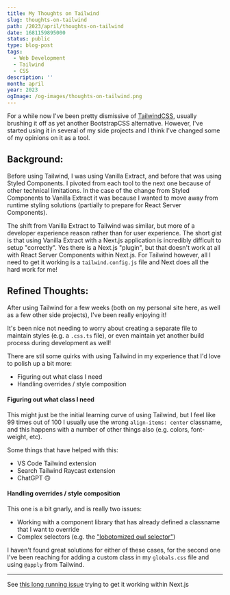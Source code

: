 ```yaml
---
title: My Thoughts on Tailwind
slug: thoughts-on-tailwind
path: /2023/april/thoughts-on-tailwind
date: 1681159895000
status: public
type: blog-post
tags:
  - Web Development
  - Tailwind
  - CSS
description: ''
month: april
year: 2023
ogImage: /og-images/thoughts-on-tailwind.png
---
```



For a while now I've been pretty dismissive of
[TailwindCSS](https://tailwindcss.com/), usually brushing it off as yet another
BootstrapCSS alternative. However, I've started using it in several of my side
projects and I think I've changed some of my opinions on it as a tool.

## Background:

Before using Tailwind, I was using Vanilla Extract, and before that was using
Styled Components. I pivoted from each tool to the next one because of other
technical limitations. In the case of the change from Styled Components to
Vanilla Extract it was because I wanted to move away from runtime styling
solutions (partially to prepare for React Server Components).

The shift from Vanilla Extract to Tailwind was similar, but more of a developer
experience reason rather than for user experience. The short gist is that using
Vanilla Extract with a Next.js application is incredibly difficult to setup
"correctly". Yes there is a Next.js "plugin", but that doesn't work at all with
React Server Components within Next.js<FootnoteRef id="1" />. For Tailwind
however, all I need to get it working is a `tailwind.config.js` file and Next
does all the hard work for me!

## Refined Thoughts:

After using Tailwind for a few weeks (both on my personal site here, as well as
a few other side projects), I've been really enjoying it!

It's been nice not needing to worry about creating a separate file to maintain
styles (e.g. a `.css.ts` file), or even maintain yet another build process
during development as well!

There are stil some quirks with using Tailwind in my experience that I'd love to
polish up a bit more:

- Figuring out what class I need
- Handling overrides / style composition

#### Figuring out what class I need

This might just be the initial learning curve of using Tailwind, but I feel like
99 times out of 100 I usually use the wrong `align-items: center` classname, and
this happens with a number of other things also (e.g. colors, font-weight, etc).

Some things that have helped with this:

- VS Code Tailwind extension
- Search Tailwind Raycast extension
- ChatGPT 🙃

#### Handling overrides / style composition

This one is a bit gnarly, and is really two issues:

- Working with a component library that has already defined a classname that I
  want to override
- Complex selectors (e.g. the
  ["lobotomized owl selector"](https://alistapart.com/article/axiomatic-css-and-lobotomized-owls/))

I haven't found great solutions for either of these cases, for the second one
I've been reaching for adding a custom class in my `globals.css` file and using
`@apply` from Tailwind.

---

<Footnote id="1">See
[this long running issue](https://github.com/vanilla-extract-css/vanilla-extract/issues/929)
trying to get it working within Next.js</Footnote>

